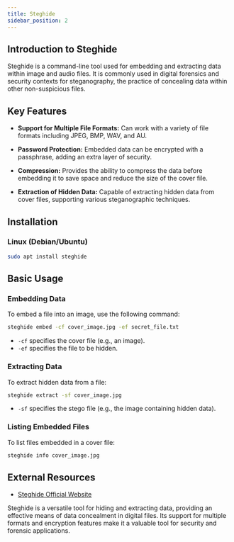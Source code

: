 ```yaml
---
title: Steghide
sidebar_position: 2
---
```


## Introduction to Steghide

Steghide is a command-line tool used for embedding and extracting data within image and audio files. It is commonly used in digital forensics and security contexts for steganography, the practice of concealing data within other non-suspicious files.

## Key Features

- **Support for Multiple File Formats:** Can work with a variety of file formats including JPEG, BMP, WAV, and AU.

- **Password Protection:** Embedded data can be encrypted with a passphrase, adding an extra layer of security.

- **Compression:** Provides the ability to compress the data before embedding it to save space and reduce the size of the cover file.

- **Extraction of Hidden Data:** Capable of extracting hidden data from cover files, supporting various steganographic techniques.

## Installation

### Linux (Debian/Ubuntu)

```bash
sudo apt install steghide
```

## Basic Usage

### Embedding Data

To embed a file into an image, use the following command:

```bash
steghide embed -cf cover_image.jpg -ef secret_file.txt
```

- `-cf` specifies the cover file (e.g., an image).
- `-ef` specifies the file to be hidden.

### Extracting Data

To extract hidden data from a file:

```bash
steghide extract -sf cover_image.jpg
```

- `-sf` specifies the stego file (e.g., the image containing hidden data).

### Listing Embedded Files

To list files embedded in a cover file:

```bash
steghide info cover_image.jpg
```

## External Resources

- [Steghide Official Website](http://steghide.sourceforge.net/)

Steghide is a versatile tool for hiding and extracting data, providing an effective means of data concealment in digital files. Its support for multiple formats and encryption features make it a valuable tool for security and forensic applications.
